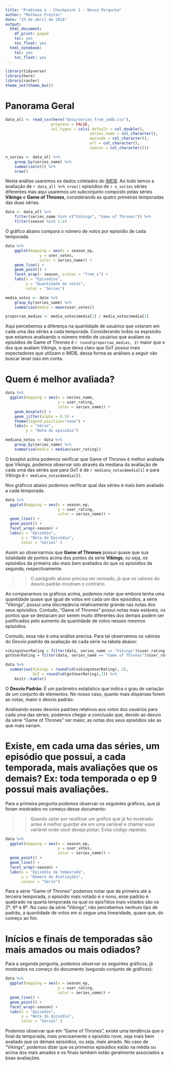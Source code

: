 ```yaml
---
title: "Problema 1 - Checkpoint 1 - Nossa Pergunta"
author: "Matheus Freitas"
date: "23 de abril de 2018"
output:
  html_document:
    df_print: paged
    toc: yes
    toc_float: yes
  html_notebook:
    toc: yes
    toc_float: yes
---
```


```r
library(tidyverse)
library(here)
library(raster)
theme_set(theme_bw())
```

# Panorama Geral

```r
data_all <- read_csv(here("data/series_from_imdb.csv"), 
                    progress = FALSE,
                    col_types = cols(.default = col_double(), 
                                     series_name = col_character(), 
                                     episode = col_character(), 
                                     url = col_character(),
                                     season = col_character()))

n_series <- data_all %>% 
    group_by(series_name) %>%
    summarise(n()) %>%
    nrow()
```
Nesta análise usaremos os dados coletados do [IMDB](http://www.imbd.com/). Ao todo temos a avaliação de `r data_all %>% nrow()` episódios de `r n_series` séries diferentes mas aqui usaremos um subconjunto composto pelas séries **Vikings** e **Game of Thrones**, considerando as quatro primeiras temporadas das duas séries.

```r
data <- data_all %>%
    filter(series_name %in% c("Vikings", "Game of Thrones")) %>%
    filter(season %in% 1:4)
```

O gráfico abaixo compara o número de votos por episódio de cada temporada.

```r
data %>% 
    ggplot(mapping = aes(x = season_ep, 
               y = user_votes,
               color = series_name)) + 
    geom_line() + 
    geom_point() +
    facet_wrap(~ season, scales = "free_x") +
    labs(x = "Episodios", 
         y = "Quantidade de votos", 
         color = "Séries")

media_votos <- data %>%
    group_by(series_name) %>%
    summarise(media = mean(user_votes))

proporcao_medias <- media_votos$media[1] / media_votos$media[2]
```
Aqui percebemos a diferença na quantidade de usuários que votaram em cada uma das séries a cada temporada. Considerando todos os espisódio que estamos analisando o número médio de usuários que avaliam os episódios de Game of Thrones é `r round(proporcao_medias, 2)` maior que o dos que avaliam Vikings, o que deixa claro que GoT possui mais expectadores que utilizam o IMDB, dessa forma as análises a seguir vão buscar levar isso em conta.

# Quem é melhor avaliada?

```r
data %>%
  ggplot(mapping = aes(x = series_name, 
                       y = user_rating,
                       color = series_name)) +
    geom_boxplot() +
    geom_jitter(alpha = 0.5) +
    theme(legend.position="none") +
    labs(x = "Série",
         y = "Nota do episódio")

mediana_notas <- data %>%
    group_by(series_name) %>%
    summarise(media = median(user_rating))

```
O boxplot acima podemos verificar que Game of Thrones é melhor avaliada que Vikings, podemos observar isto através da mediana da avaliação de cada uma das séries que para GoT é de `r mediana_notas$media[1]` e para Vikings é `r mediana_notas$media[2]`.

Nos gráficos abaixo podemos verificar qual das séries é mais bem avaliada a cada temporada.
```r
data %>%
  ggplot(mapping = aes(x = season_ep, 
                       y = user_rating, 
                       color = series_name)) +
  geom_line() +
  geom_point() +
  facet_wrap(~season) +
  labs(x = "Episódio",
       y = "Nota do Episódio",
       color = "Séries" )
```
Assim ao observarmos que **Game of Thrones** possui quase que sua totalidade de pontos acima dos pontos da série **Vikings**, ou seja, os episódios da primeira são mais bem avaliados do que os episódios da segunda, respectivamente. 

>> O parágrafo abaixo precisa ser revisado, já que os valores do desvio padrão mostram o contrário.

Ao compararmos os gráficos acima, podemos notar que embora tenha uma quantidade quase que igual de votos em cada um dos episódios, a série "Vikings", possui uma discrepância relativamente grande nas notas dos seus episódios. Contudo, "Game of Thrones" possui notas mais estáveis, os pontos que se destacam por serem muito diferentes dos demais podem ser justificados pelo aumento da quantidade de votos nesses mesmos episódios.

Contudo, essa não é uma análise precisa. Para tal observemos os valores do *Desvio padrão* da avaliação de cada série na tabela abaixo:

```r
vikingsUserRating = filter(data, series_name == "Vikings")$user_rating
gotUserRating = filter(data, series_name == "Game of Thrones")$user_rating

data %>%
  summarise(Vikings = round(sd(vikingsUserRating), 2),
            GoT = round(sd(gotUserRating),2)) %>%
    knitr::kable()
```

O **Desvio Padrão**: É um parâmetro estatístico que indica o grau de variação de um conjunto de elementos. No nosso caso, quanto mais dispersas forem as notas, maior o desvio padrão.

Analisando esses desvios padrões relativos aos votos dos usuários para cada uma das séries, podemos chegar a conclusão que, devido ao desvio da série "Game of Thrones" ser maior, as notas dos seus episódios são as que mais variam.


# Existe, em cada uma das séries, um episódio que possui, a cada temporada, mais avaliações que os demais? Ex: toda temporada o ep 9 possui mais avaliações.

Para a primeira pergunta podemos observar os seguintes gráficos, que já foram mostrados no começo desse documento:

>> Quando optar por reutilizar um gráfico que já foi mostrado antes é melhor guardar ele em uma variável e chamar essa variável onde você deseja plotar; Evita código repetido.

```r
data %>%
  ggplot(mapping = aes(x = season_ep,
                       y = user_votes,
                       color = series_name)) +
  geom_point() +
  geom_line() + 
  facet_wrap(~season) +
  labs(x = "Episódio da temporada",
       y = "Número de Avaliações",
       colour = "Série")
```

Para a série "Game of Thrones" podemos notar que da primeira até a terceira temporada, o episódio mais votado é o nono, esse padrão é quebrado na quarta temporada na qual os epis?dios mais votados são os 2º, 6º e 8º. No caso da série "Vikings", não percebemos nenhum tipo de padrão, a quantidade de votos em si segue uma linearidade, quase que, do começo ao fim. 

# Inícios e finais de temporadas são mais amados ou mais odiados?

Para a segunda pergunta, podemos observar os seguintes gráficos, já mostrados no começo do documento (segundo conjunto de gráficos):

```r
data %>%
  ggplot(mapping = aes(x = season_ep, 
                       y = user_rating, 
                       color = series_name)) +
  geom_line() +
  geom_point() +
  facet_wrap(~season) +
  labs(x = "Episódio",
       y = "Nota do Episódio",
       color = "Séries" )
```
Podemos observar que em "Game of Thrones", existe uma tendência que o final da temporada, mais precisamente o episódio nove, seja mais bem avaliado que os demais episódios, ou seja, mais amado. No caso de "Vikings", podemos dizer que os primeiros episódios estão na média ou acima dos mais amados e os finais também estão geralmente associados a boas avaliações. 